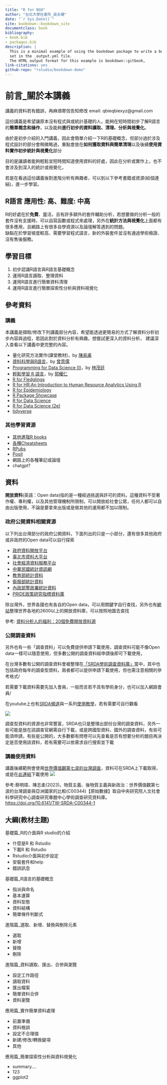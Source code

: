 ```yaml
---
title: "R for NGO"
author: "台北大學社會所_吳永健"
date: "`r Sys.Date()`"
site: bookdown::bookdown_site
documentclass: book
bibliography:
- book.bib
- packages.bib
description: |
  This is a minimal example of using the bookdown package to write a book.
  set in the _output.yml file.
  The HTML output format for this example is bookdown::gitbook,
link-citations: yes
github-repo: "rstudio/bookdown-demo"
---
```


# 前言_關於本講義

講義的資料若有錯誤，再麻煩寄信告知修改
email: qbieqbiexyz@gmail.com

這份講義是希望讓原本沒有程式與或統計基礎的人，能夠在短時間初步了解R語言的**簡單概念和操作**，以及能夠**進行初步的資料讀取、清理、分析與視覺化**。

由於是初步介紹的入門講義，因此會簡單介紹一下R的基礎概念，但部分過於涉及程式設計的部分會稍微略過，重點會放在**如何獲取資料與簡單清理**以及後續**使用資料實作初步統計與視覺化**部分

目的是讓讀者能夠輕鬆並短時間知道使用資料的好處，因此在分析或實作上，也不會涉及到深入的統計或視覺化，

若是在看過這份講義後對進階分析有興趣者，可以到以下參考書籍或資源(給個連結)，進一步學習。

## R語言 應用性: 高、難度: 中高

R的好處在於**免費**、靈活，且有許多額外的套件輔助分析，若想要做的分析一般的套件沒有支援時，可以自寫函數或程式來處理，另外在**統計方法與視覺化**上面都有很多應用，且網路上有很多自學資源以及論壇解答遇到的問題。\
缺點在於學習坡度較高、需要學習程式語言，新的外裝套件並沒有通過學術檢證、沒有售後服務。

## 學習目標

1.  初步認識R語言與R語言基礎概念
2.  運用R語言讀取、整理資料
3.  運用R語言進行簡單資料清理
4.  運用R語言進行簡單探索性分析與資料視覺化

## 參考資料

### 講義

本講義是擷取/修改下列講義部分內容，希望能透過更簡易的方式了解資料分析初步內容與過程，若因此對於資料分析有興趣，想嘗試更深入的資料分析， 建議深入查看以下講義中更完整的內容。

-   量化研究方法實作(課堂教材)，by [陳易甫](https://sociology.ntpu.edu.tw/index.php/ch/teacher/teacher_more/4)
-   [資料科學與R語言](https://yijutseng.github.io/DataScienceRBook/index.html)，by [曾意儒](https://www.cs.nycu.edu.tw/members/detail/yijutseng)
-   [Programming for Data Science (I)](https://tpemartin.github.io/NTPU-R-for-Data-Science-EN/)，by [林茂廷](https://econ.ntpu.edu.tw/teachers/5/22)
-   [輕鬆學習 R 語言](https://eloquentr.datainpoint.com/)，by [郭耀仁](https://hahow.in/@tonykuoyj)
-   [R for Fledglings](https://www.uvm.edu/~tdonovan/RforFledglings/#fn1)
-   [R for HR:An Introduction to Human Resource Analytics Using R](https://rforhr.com/)
-   [R for Epidemiology](https://www.r4epi.com/)
-   [R Package Showcase](https://uribo.github.io/rpkg_showcase/index.html)
-   [R for Data Science](https://r4ds.had.co.nz/)
-   [R for Data Science (2e)](https://r4ds.hadley.nz/)
-   [tidyverse](https://tidyverse.tidyverse.org/index.html)

### 其他學習資源

-   [其他進階R books](https://www.rstudio.com/resources/books/)
-   [各種Cheatsheets](https://posit.co/resources/cheatsheets/)
-   [RPubs](https://rpubs.com/)
-   [Posit](https://posit.co/)
-   網路上的各種筆記或論壇
-   chatgpt?

## 資料

**開放資料**(英語：Open data)指的是一種經過挑選與許可的資料。這種資料不受著作權、專利權，以及其他管理機制所限制，可以開放給社會公眾，任何人都可以自由出版使用，不論是要拿來出版或是做其他的運用都不加以限制。

### 政府公開資料相關資源

以下列出台灣部分的政府公開資料，下面列出的只是一小部分，還有很多其他政府或非政府的Open data可以自行探索

-   [政府資料開放平台](https://data.gov.tw/)
-   [臺北市資料大平台](https://data.taipei/)
-   [社會經濟資料服務平台](https://segis.moi.gov.tw/STAT/Web/Portal/STAT_PortalHome.aspx)
-   [中華民國統計資訊網](https://www.stat.gov.tw/Default.aspx)
-   [教育部統計資料](https://depart.moe.edu.tw/ED4500/Default.aspx)
-   [衛服部統計資料](https://dep.mohw.gov.tw/dos/mp-113.html)
-   [內政部警政署統計資料](https://www.npa.gov.tw/ch/app/folder/589)
-   [PRIDE政策研究指標資料庫](https://pride.stpi.narl.org.tw/index)

除台灣外，世界各國也有各自的Open data，可以用關鍵字自行查找，另外也有[網站](https://opendatainception.io/)整理世界各地約2600以上的開放資料庫，可以按照地圖去查找

參考: [資料分析人的福利：20個免費開放資料源](https://www.finereport.com/tw/data-analysis/freedata.html)

### 公開調查資料

另外也有一些「調查資料」可以免費提供申請下載使用，調查資料可能不像Open data一樣可以隨意使用，但多數公開的調查資料經申請後即可下載使用，

在台灣多數有公開的調查資料會被整理在[「SRDA學術調查資料庫」](https://srda.sinica.edu.tw/index.php)當中，其中也包括政府每年的調查型資料，兩者都可以提供申請下載使用，但也需注意相關的參考格式/

若需要下載資料需要先加入會員，一般而言若不具有學術身分，也可以加入網路會員/

在youtube上也有[SRDA頻道](https://www.youtube.com/@SRDATW/featured)與一系列[使用教學](https://www.youtube.com/watch?v=K9kYwCYpO9M&list=PLFhNbLV04ceWLY6orqC6JOnpG9SU_U_0w)，若有需要可自行觀看

![](picture/srda.png)

調查型資料的資源也非常豐富，SRDA也只是整理出部份台灣的調查資料，另外一些可能是放在該調查官網需自行下載，或是跨國型資料、國外的調查資料，有些可能須申請，有些是公開的，大多數都有問卷可以先查看是否有想要分析的題目再決定是否使用該資料，若有需要可以依需求自行搜索並下載

### 講義使用資料

講義後續範例會使用[世界價值觀第七波的台灣調查](https://srda.sinica.edu.tw/datasearch_detail.php?id=3473)，資料可在SRDA上下載取得，或是在[此連結](https://github.com/qbiexyz/R-for-NGO/tree/master/data/WVS_w7)下載使用 ![](picture/WVS_w7.png)

參考:蔡明璋、陳志柔(2023)。物質主義、後物質主義與新政治：世界價值觀第七波的台灣調查與亞洲國家的比較(C00344)【原始數據】取自中央研究院人文社會科學研究中心調查研究專題中心學術調查研究資料庫。<https://doi.org/10.6141/TW-SRDA-C00344-1>

## 大綱(教材主題)

基礎篇_R的介面與R studio的介紹

-   什麼是R 和 Rstudio
-   下載R 和 Rstudio
-   Rstudio介面與初步設定
-   安裝套件和help
-   錯誤訊息

基礎篇_R語言的基礎概念

-   指派與命名
-   基本運算
-   資料型態
-   資料結構
-   簡單條件判斷式

進階篇_選取、新增、替換與刪除元素

-   選取
-   新增
-   替換
-   刪除

進階篇_資料讀取、匯出、合併與瀏覽

-   設定工作路徑
-   讀取資料
-   匯出檔案
-   簡單資料合併
-   資料瀏覽

應用篇_實作簡單資料處理

-   前置準備
-   資料檢誤
-   設定不合理值
-   新建/修改/轉換變項
-   其他

應用篇_簡單探索性分析與資料視覺化

-   summary....
-   123
-   ggplot2
